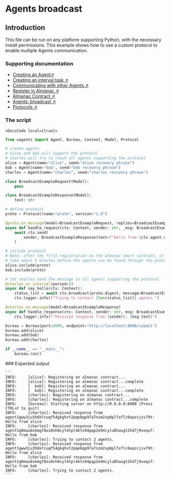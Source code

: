 
# Agents broadcast

## Introduction

This file can be run on any platform supporting Python, with the necessary install permissions. This example shows how to use a custom protocol to enable multiple Agents communication.

### Supporting documentation

- [Creating an Agent↗️](/guides/agents/create-a-uagent)
- [Creating an interval task ↗️](/guides/agents/interval-task)
- [Communicating with other Agents ↗️](/guides/agents/intermediate/communicating-with-other-agents)
- [Register in Almanac ↗️](/guides/agents/register-in-almanac)
- [Almanac Contract ↗️](/references/contracts/uagents-almanac/almanac-overview)
- [Agents: broadcast ↗️](/guides/agents/broadcast)
- [Protocols ↗️](/references/uagents/uagents-protocols/agent-protocols)

### The script

<CodeGroup hasCopy isLocalHostedFile>

    <DocsCode local={true}>

```python copy filename="broadcast.py"
from uagents import Agent, Bureau, Context, Model, Protocol

# create agents
# alice and bob will support the protocol
# charles will try to reach all agents supporting the protocol
alice = Agent(name="alice", seed="alice recovery phrase")
bob = Agent(name="bob", seed="bob recovery phrase")
charles = Agent(name="charles", seed="charles recovery phrase")

class BroadcastExampleRequest(Model):
    pass

class BroadcastExampleResponse(Model):
    text: str

# define protocol
proto = Protocol(name="proto", version="1.0")

@proto.on_message(model=BroadcastExampleRequest, replies=BroadcastExampleResponse)
async def handle_request(ctx: Context, sender: str, _msg: BroadcastExampleRequest):
    await ctx.send(
        sender, BroadcastExampleResponse(text=f"Hello from {ctx.agent.name}")
    )

# include protocol
# Note: after the first registration on the almanac smart contract, it will
# take about 5 minutes before the agents can be found through the protocol
alice.include(proto)
bob.include(proto)

# let charles send the message to all agents supporting the protocol
@charles.on_interval(period=5)
async def say_hello(ctx: Context):
    status_list = await ctx.broadcast(proto.digest, message=BroadcastExampleRequest())
    ctx.logger.info(f"Trying to contact {len(status_list)} agents.")

@charles.on_message(model=BroadcastExampleResponse)
async def handle_response(ctx: Context, sender: str, msg: BroadcastExampleResponse):
    ctx.logger.info(f"Received response from {sender}: {msg.text}")

bureau = Bureau(port=8000, endpoint="http://localhost:8000/submit")
bureau.add(alice)
bureau.add(bob)
bureau.add(charles)

if __name__ == "__main__":
    bureau.run()
```
</DocsCode>
</CodeGroup>
### Expected output

    ```
    INFO:     [alice]: Registering on almanac contract...
    INFO:     [alice]: Registering on almanac contract...complete
    INFO:     [  bob]: Registering on almanac contract...
    INFO:     [  bob]: Registering on almanac contract...complete
    INFO:     [charles]: Registering on almanac contract...
    INFO:     [charles]: Registering on almanac contract...complete
    INFO:     [bureau]: Starting server on http://0.0.0.0:8000 (Press CTRL+C to quit)
    INFO:     [charles]: Received response from agent1qww3ju3h6kfcuqf54gkghvt2pqe8qp97a7nzm2vp8plfxflc0epzcjsv79t: Hello from alice
    INFO:     [charles]: Received response from agent1q0mau8vkmg78xx0sh8cyl4tpl4ktx94pqp2e94cylu6haugt2hd7j9vequ7: Hello from bob
    INFO:     [charles]: Trying to contact 2 agents.
    INFO:     [charles]: Received response from agent1qww3ju3h6kfcuqf54gkghvt2pqe8qp97a7nzm2vp8plfxflc0epzcjsv79t: Hello from alice
    INFO:     [charles]: Received response from agent1q0mau8vkmg78xx0sh8cyl4tpl4ktx94pqp2e94cylu6haugt2hd7j9vequ7: Hello from bob
    INFO:     [charles]: Trying to contact 2 agents.
    ```
